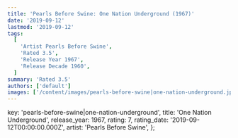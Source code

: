 ```yaml
---
title: 'Pearls Before Swine: One Nation Underground (1967)'
date: '2019-09-12'
lastmod: '2019-09-12'
tags:
  [
    'Artist Pearls Before Swine',
    'Rated 3.5',
    'Release Year 1967',
    'Release Decade 1960',
  ]
summary: 'Rated 3.5'
authors: ['default']
images: ['/content/images/pearls-before-swine|one-nation-underground.jpg']
---
```


  key: 'pearls-before-swine|one-nation-underground',
  title: 'One Nation Underground',
  release_year: 1967,
  rating: 7,
  rating_date: '2019-09-12T00:00:00.000Z',
  artist: 'Pearls Before Swine',
};

<MusicRating data={data} />
